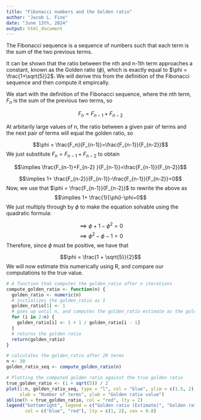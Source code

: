 ```yaml
---
title: "Fibonacci numbers and the Golden ratio"
author: "Jacob L. Fine"
date: "June 13th, 2024"
output: html_document
---
```


The Fibonacci sequence is a sequence of numbers such that each term is the sum of the two previous terms.

It can be shown that the ratio between the nth and n-1th term approaches a constant, known as the Golden ratio ($\phi$), which is exactly equal to $\phi = \frac{1+\sqrt{5}}2$. We will derive this from the definition of the Fibonacci sequence and then compute it empircally.

We start with the definition of the Fibonacci sequence, where the $n$th term, $F_n$ is the sum of the previous two terms, so

$$F_n = F_{n-1}+F_{n-2}$$

At arbitarily large values of n, the ratio between a given pair of terms and the next pair of terms will equal the golden ratio, so

$$\phi =  \frac{F_n}{F_{n-1}}=\frac{F_{n-1}}{F_{n-2}}$$
We just substitute $F_n = F_{n-1}+F_{n-2}$ to obtain

$$\implies \frac{F_{n-1}+F_{n-2}
}{F_{n-1}}=\frac{F_{n-1}}{F_{n-2}}$$

$$\implies 1+ \frac{F_{n-2}}{F_{n-1}}-\frac{F_{n-1}}{F_{n-2}}=0$$
Now, we use that $\phi = \frac{F_{n-1}}{F_{n-2}}$ to rewrite the above as
$$\implies 1+ \frac{1}{\phi}-\phi=0$$
We just multiply through by $\phi$ to make the equation solvable using the quadratic formula:

$$\implies \phi + 1-\phi^2=0$$
$$\implies \phi^2 - \phi - 1=0$$
Therefore, since $\phi$ must be positive, we have that

$$\phi = \frac{1 + \sqrt{5}}{2}$$
We will now estimate this numerically using R, and compare our computations to the true value.

```r
# A function that computes the golden_ratio after n iterations
compute_golden_ratio <- function(n) {
  golden_ratio <- numeric(n)
  # initializes the golden_ratio as 1
  golden_ratio[1] <- 1
  # goes up until n, and computes the golden_ratio estimate as the golden_ratio between the current term and the previous term
  for (i in 2:n) {
    golden_ratio[i] <- 1 + 1 / golden_ratio[i - 1]
  }
  # returns the golden ratio
  return(golden_ratio)
}

# calculates the golden_ratio after 20 terms
n <- 30
golden_ratio_seq <- compute_golden_ratio(n)

# Plotting the computed golden ratio against the true golden ratio
true_golden_ratio <- (1 + sqrt(5)) / 2
plot(1:n, golden_ratio_seq, type = "l", col = "blue", ylim = c(1.5, 2), 
     xlab = "Number of terms", ylab = "Golden ratio value")
abline(h = true_golden_ratio, col = "red", lty = 2)
legend("bottomright", legend = c("Golden ratio (Estimate)", "Golden ratio (True)"), 
       col = c("blue", "red"), lty = c(1, 2), cex = 0.8)


```


